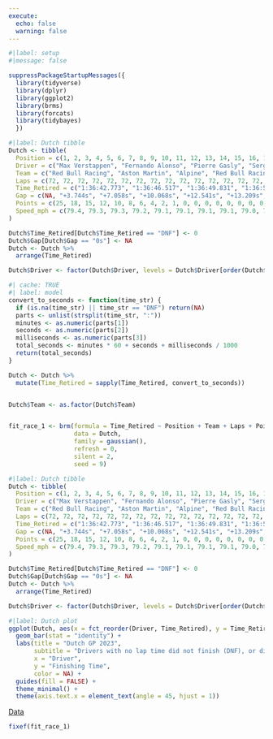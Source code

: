 ```yaml
---
execute:
  echo: false
  warning: false
---
```


```r
#|label: setup
#|message: false

suppressPackageStartupMessages({
  library(tidyverse)
  library(dplyr)
  library(ggplot2)  
  library(brms)
  library(forcats)
  library(tidybayes)
  })
```

```r
#|label: Dutch tibble
Dutch <- tibble(
  Position = c(1, 2, 3, 4, 5, 6, 7, 8, 9, 10, 11, 12, 13, 14, 15, 16, 17, 18, 19, 20),
  Driver = c("Max Verstappen", "Fernando Alonso", "Pierre Gasly", "Sergio Perez", "Carlos Sainz", "Lewis Hamilton", "Lando Norris", "Alex Albon", "Oscar Piastri", "Esteban Ocon", "Lance Stroll", "Nico Hulkenberg", "Liam Lawson", "Kevin Magnussen", "Valtteri Bottas", "Zhou Guanyu", "George Russell", "Charles Leclerc", "Logan Sargeant", "Yuki Tsunoda"),
  Team = c("Red Bull Racing", "Aston Martin", "Alpine", "Red Bull Racing", "Ferrari", "Mercedes", "McLaren", "Williams", "McLaren", "Alpine", "Aston Martin", "Haas", "RB", "Haas", "Alfa Romeo", "Alfa Romeo", "Mercedes", "Ferrari", "Williams", "RB"),
  Laps = c(72, 72, 72, 72, 72, 72, 72, 72, 72, 72, 72, 72, 72, 72, 72, 72, 65, 41, 16, 13),
  Time_Retired = c("1:36:42.773", "1:36:46.517", "1:36:49.831", "1:36:52.841", "1:36:55.314", "1:36:55.982", "1:36:56.005", "1:36:57.928", "1:36:59.353", "1:37:01.119", "1:37:02.860", "1:37:07.338", "1:37:08.920", "1:37:09.407", "1:37:10.304", "1:37:10.623", "DNF", "DNF", "DNF", "DNF"),
  Gap = c(NA, "+3.744s", "+7.058s", "+10.068s", "+12.541s", "+13.209s", "+13.232s", "+15.155s", "+16.580s", "+18.346s", "+20.087s", "+24.565s", "+26.147s", "+26.634s", "+27.531s", "+27.850s", "DNF", "DNF", "DNF", "DNF"),
  Points = c(25, 18, 15, 12, 10, 8, 6, 4, 2, 1, 0, 0, 0, 0, 0, 0, 0, 0, 0, 0),
  Speed_mph = c(79.4, 79.3, 79.3, 79.2, 79.1, 79.1, 79.1, 79.1, 79.0, 79.0, 79.0, 79.0, 79.0, 79.0, 79.0, 79.0, 78.9, 113.0, 109.0, 102.3)
)

Dutch$Time_Retired[Dutch$Time_Retired == "DNF"] <- 0
Dutch$Gap[Dutch$Gap == "0s"] <- NA
Dutch <- Dutch %>%
  arrange(Time_Retired)

Dutch$Driver <- factor(Dutch$Driver, levels = Dutch$Driver[order(Dutch$Time_Retired)])
```

```r
#| cache: TRUE
#| label: model
convert_to_seconds <- function(time_str) {
  if (is.na(time_str) || time_str == "DNF") return(NA)
  parts <- unlist(strsplit(time_str, ":"))
  minutes <- as.numeric(parts[1])
  seconds <- as.numeric(parts[2])
  milliseconds <- as.numeric(parts[3])
  total_seconds <- minutes * 60 + seconds + milliseconds / 1000
  return(total_seconds)
}

Dutch <- Dutch %>%
  mutate(Time_Retired = sapply(Time_Retired, convert_to_seconds))


Dutch$Team <- as.factor(Dutch$Team)


fit_race_1 <- brm(formula = Time_Retired ~ Position + Team + Laps + Points + Speed_mph,
                  data = Dutch,
                  family = gaussian(),
                  refresh = 0,
                  silent = 2,
                  seed = 9)

```

```r
#|label: Dutch tibble
Dutch <- tibble(
  Position = c(1, 2, 3, 4, 5, 6, 7, 8, 9, 10, 11, 12, 13, 14, 15, 16, 17, 18, 19, 20),
  Driver = c("Max Verstappen", "Fernando Alonso", "Pierre Gasly", "Sergio Perez", "Carlos Sainz", "Lewis Hamilton", "Lando Norris", "Alex Albon", "Oscar Piastri", "Esteban Ocon", "Lance Stroll", "Nico Hulkenberg", "Liam Lawson", "Kevin Magnussen", "Valtteri Bottas", "Zhou Guanyu", "George Russell", "Charles Leclerc", "Logan Sargeant", "Yuki Tsunoda"),
  Team = c("Red Bull Racing", "Aston Martin", "Alpine", "Red Bull Racing", "Ferrari", "Mercedes", "McLaren", "Williams", "McLaren", "Alpine", "Aston Martin", "Haas", "RB", "Haas", "Alfa Romeo", "Alfa Romeo", "Mercedes", "Ferrari", "Williams", "RB"),
  Laps = c(72, 72, 72, 72, 72, 72, 72, 72, 72, 72, 72, 72, 72, 72, 72, 72, 65, 41, 16, 13),
  Time_Retired = c("1:36:42.773", "1:36:46.517", "1:36:49.831", "1:36:52.841", "1:36:55.314", "1:36:55.982", "1:36:56.005", "1:36:57.928", "1:36:59.353", "1:37:01.119", "1:37:02.860", "1:37:07.338", "1:37:08.920", "1:37:09.407", "1:37:10.304", "1:37:10.623", "DNF", "DNF", "DNF", "DNF"),
  Gap = c(NA, "+3.744s", "+7.058s", "+10.068s", "+12.541s", "+13.209s", "+13.232s", "+15.155s", "+16.580s", "+18.346s", "+20.087s", "+24.565s", "+26.147s", "+26.634s", "+27.531s", "+27.850s", "DNF", "DNF", "DNF", "DNF"),
  Points = c(25, 18, 15, 12, 10, 8, 6, 4, 2, 1, 0, 0, 0, 0, 0, 0, 0, 0, 0, 0),
  Speed_mph = c(79.4, 79.3, 79.3, 79.2, 79.1, 79.1, 79.1, 79.1, 79.0, 79.0, 79.0, 79.0, 79.0, 79.0, 79.0, 79.0, 78.9, 113.0, 109.0, 102.3)
)

Dutch$Time_Retired[Dutch$Time_Retired == "DNF"] <- 0
Dutch$Gap[Dutch$Gap == "0s"] <- NA
Dutch <- Dutch %>%
  arrange(Time_Retired)

Dutch$Driver <- factor(Dutch$Driver, levels = Dutch$Driver[order(Dutch$Time_Retired)])
```

```r
#|label: Dutch plot
ggplot(Dutch, aes(x = fct_reorder(Driver, Time_Retired), y = Time_Retired, fill = Driver)) +
  geom_bar(stat = "identity") +
  labs(title = "Dutch GP 2023",
       subtitle = "Drivers with no lap time did not finish (DNF), or did not start (DNS)",
       x = "Driver",
       y = "Finishing Time",
       color = NA) +
  guides(fill = FALSE) +
  theme_minimal() +
  theme(axis.text.x = element_text(angle = 45, hjust = 1))
```
[Data](https://www.motorsport.com/f1/results/2023/dutch-gp-625333/)
```r
fixef(fit_race_1)
```

